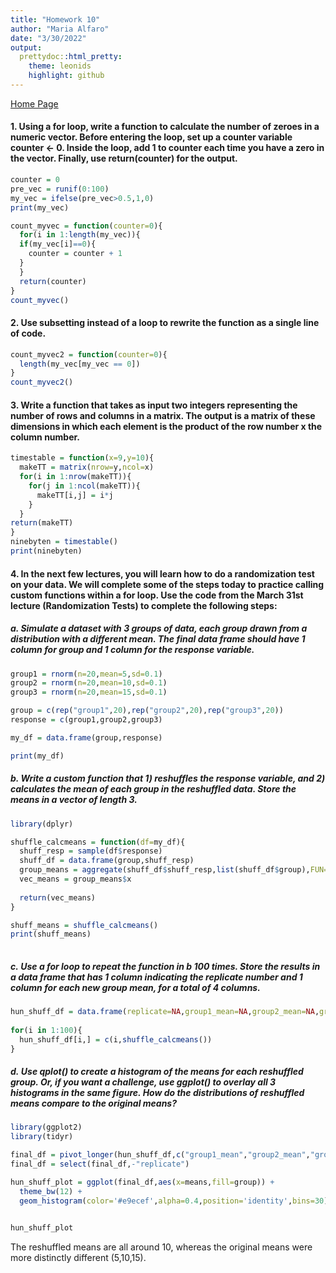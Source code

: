 ```yaml
---
title: "Homework 10"
author: "Maria Alfaro"
date: "3/30/2022"
output:
  prettydoc::html_pretty:
    theme: leonids
    highlight: github
---
```


[Home Page](index.html)

#### 1. Using a for loop, write a function to calculate the number of zeroes in a numeric vector. Before entering the loop, set up a counter variable counter <- 0. Inside the loop, add 1 to counter each time you have a zero in the vector. Finally, use return(counter) for the output.

```r
counter = 0
pre_vec = runif(0:100)
my_vec = ifelse(pre_vec>0.5,1,0)
print(my_vec)

count_myvec = function(counter=0){
  for(i in 1:length(my_vec)){
  if(my_vec[i]==0){
    counter = counter + 1
  }
  }
  return(counter)
}
count_myvec()
```

#### 2. Use subsetting instead of a loop to rewrite the function as a single line of code.
```r
count_myvec2 = function(counter=0){
  length(my_vec[my_vec == 0])
}
count_myvec2()
```

#### 3. Write a function that takes as input two integers representing the number of rows and columns in a matrix. The output is a matrix of these dimensions in which each element is the product of the row number x the column number.
```r
timestable = function(x=9,y=10){
  makeTT = matrix(nrow=y,ncol=x)
  for(i in 1:nrow(makeTT)){
    for(j in 1:ncol(makeTT)){
      makeTT[i,j] = i*j
    }
  }
return(makeTT)  
}
ninebyten = timestable()
print(ninebyten)
```

#### 4. In the next few lectures, you will learn how to do a randomization test on your data. We will complete some of the steps today to practice calling custom functions within a for loop. Use the code from the March 31st lecture (Randomization Tests) to complete the following steps:

##### a. Simulate a dataset with 3 groups of data, each group drawn from a distribution with a different mean. The final data frame should have 1 column for group and 1 column for the response variable.

```r
group1 = rnorm(n=20,mean=5,sd=0.1)
group2 = rnorm(n=20,mean=10,sd=0.1)
group3 = rnorm(n=20,mean=15,sd=0.1)

group = c(rep("group1",20),rep("group2",20),rep("group3",20))
response = c(group1,group2,group3)

my_df = data.frame(group,response)

print(my_df)

```

##### b. Write a custom function that 1) reshuffles the response variable, and 2) calculates the mean of each group in the reshuffled data. Store the means in a vector of length 3.

```r
library(dplyr)

shuffle_calcmeans = function(df=my_df){
  shuff_resp = sample(df$response)
  shuff_df = data.frame(group,shuff_resp)
  group_means = aggregate(shuff_df$shuff_resp,list(shuff_df$group),FUN=mean)
  vec_means = group_means$x
  
  return(vec_means)
}

shuff_means = shuffle_calcmeans()   
print(shuff_means)
  
```

##### c. Use a for loop to repeat the function in b 100 times. Store the results in a data frame that has 1 column indicating the replicate number and 1 column for each new group mean, for a total of 4 columns.
```r
hun_shuff_df = data.frame(replicate=NA,group1_mean=NA,group2_mean=NA,group3_mean=NA)
  
for(i in 1:100){
  hun_shuff_df[i,] = c(i,shuffle_calcmeans())
}

```


##### d. Use qplot() to create a histogram of the means for each reshuffled group. Or, if you want a challenge, use ggplot() to overlay all 3 histograms in the same figure. How do the distributions of reshuffled means compare to the original means?

```r
library(ggplot2)
library(tidyr)

final_df = pivot_longer(hun_shuff_df,c("group1_mean","group2_mean","group3_mean"),names_to="group",values_to="means")
final_df = select(final_df,-"replicate")

hun_shuff_plot = ggplot(final_df,aes(x=means,fill=group)) +
  theme_bw(12) +
  geom_histogram(color='#e9ecef',alpha=0.4,position='identity',bins=30)
  

hun_shuff_plot

```
The reshuffled means are all around 10, whereas the original means were more distinctly different (5,10,15).
